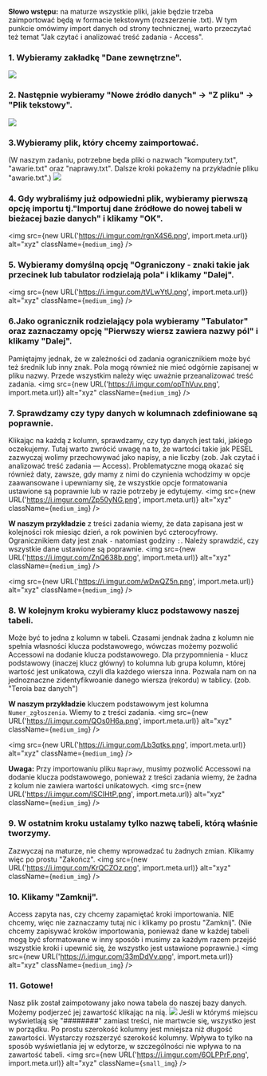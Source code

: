 **Słowo wstępu:** na maturze wszystkie pliki, jakie będzie trzeba zaimportować będą w formacie tekstowym (rozszerzenie .txt). 
W tym punkcie omówimy import danych od strony technicznej, warto przeczytać też temat "Jak czytać i analizować treść zadania - Access".

### 1. Wybieramy zakładkę "Dane zewnętrzne".
![](https://i.imgur.com/NYdFPM0.png)

### 2. Następnie wybieramy "Nowe źródło danych" -> "Z pliku" -> "Plik tekstowy".
![](https://i.imgur.com/WFxNCQz.png)

### 3.Wybieramy plik, który chcemy zaimportować.
(W naszym zadaniu, potrzebne będa pliki o nazwach "komputery.txt", "awarie.txt" oraz "naprawy.txt". 
Dalsze kroki pokażemy na przykładnie pliku "awarie.txt".)
![](https://i.imgur.com/yrJ5iI1.png)

### 4. Gdy wybraliśmy już odpowiedni plik, wybieramy pierwszą opcję importu tj."Importuj dane źródłowe do nowej tabeli w bieżacej bazie danych" i klikamy "OK".
<img src={new URL('https://i.imgur.com/rgnX4S6.png', import.meta.url)} alt="xyz" className={`medium_img`} />

### 5. Wybieramy domyślną opcję "Ograniczony - znaki takie jak przecinek lub tabulator rodzielają pola" i klikamy "Dalej".
<img src={new URL('https://i.imgur.com/tVLwYtU.png', import.meta.url)} alt="xyz" className={`medium_img`} />

### 6.Jako ogranicznik rodzielający pola wybieramy "Tabulator" oraz zaznaczamy opcję "Pierwszy wiersz zawiera nazwy pól" i klikamy "Dalej".
Pamiętajmy jednak, że w zależności od zadania ogranicznikiem może być też średnik lub inny znak. Pola mogą również nie mieć odgórnie zapisanej w pliku nazwy. Przede wszystkim należy więc uważnie przeanalizować treść zadania.
<img src={new URL('https://i.imgur.com/opThVuv.png', import.meta.url)} alt="xyz" className={`medium_img`} />

### 7. Sprawdzamy czy typy danych w kolumnach zdefiniowane są poprawnie.
Klikając na każdą z kolumn, sprawdzamy, czy typ danych jest taki, jakiego oczekujemy. Tutaj warto zwrócić uwagę na to, że wartości takie jak PESEL zazwyczaj wolimy przechowywać jako napisy, a nie liczby (zob. Jak czytać i analizować treść zadania — Access).
Problematyczne mogą okazać się również daty, zawsze, gdy mamy z nimi do czynienia wchodzimy w opcje zaawansowane i upewniamy się, że wszystkie opcje formatowania ustawione są poprawnie lub w razie potrzeby je edytujemy.
<img src={new URL('https://i.imgur.com/Zp50yNG.png', import.meta.url)} alt="xyz" className={`medium_img`} />


**W naszym przykładzie** z treści zadania wiemy, że data zapisana jest w kolejności rok miesiąc dzień, a rok powinien być czterocyfrowy. Ogranicznikiem daty jest znak `-` natomiast godziny `:`. Należy sprawdzić, czy wszystkie dane ustawione są poprawnie. 
<img src={new URL('https://i.imgur.com/ZnQ638b.png', import.meta.url)} alt="xyz" className={`medium_img`} />

<img src={new URL('https://i.imgur.com/wDwQZ5n.png', import.meta.url)} alt="xyz" className={`medium_img`} />

### 8. W kolejnym kroku wybieramy klucz podstawowy naszej tabeli. 
Może być to jedna z kolumn w tabeli. Czasami jendnak żadna z kolumn nie spełnia własności klucza podstawowego, wówczas możemy pozwolić Accessowi na dodanie klucza podstawowego.
Dla przypomnienia - klucz podstawowy (inaczej klucz główny) to kolumna lub grupa kolumn, której wartość jest unikatowa, czyli dla każdego wiersza inna. Pozwala nam on na jednoznaczne zidentyfikwoanie danego wiersza (rekordu) w tablicy. (zob. "Teroia baz danych")

**W naszym przykładzie** kluczem podstawowym jest kolumna `Numer_zgłoszenia`. Wiemy to z treści zadania. 
<img src={new URL('https://i.imgur.com/QOs0H6a.png', import.meta.url)} alt="xyz" className={`medium_img`} />

<img src={new URL('https://i.imgur.com/Lb3qtks.png', import.meta.url)} alt="xyz" className={`medium_img`} />

**Uwaga:** Przy importowaniu pliku `Naprawy`, musimy pozwolić Accessowi na dodanie klucza podstawowego, ponieważ z treści zadania wiemy, że żadna z kolum nie zawiera wartości unikatowych.
<img src={new URL('https://i.imgur.com/ISCIHtP.png', import.meta.url)} alt="xyz" className={`medium_img`} />


### 9. W ostatnim kroku ustalamy tylko nazwę tabeli, którą właśnie tworzymy. 
Zazwyczaj na maturze, nie chemy wprowadzać tu żadnych zmian. Klikamy więc po prostu "Zakończ".
<img src={new URL('https://i.imgur.com/KrQCZOz.png', import.meta.url)} alt="xyz" className={`medium_img`} />

### 10. Klikamy "Zamknij".
Access zapyta nas, czy chcemy zapamiętać kroki importowania. NIE chcemy, więc nie zaznaczamy tutaj nic i klikamy po prostu "Zamknij".
(Nie chcemy zapisywać kroków importowania, ponieważ dane w każdej tabeli mogą być sformatowane w inny sposób i musimy za każdym razem przejść wszystkie kroki i upewnić się, że wszystko jest ustawione poprawnie.)
<img src={new URL('https://i.imgur.com/33mDdVv.png', import.meta.url)} alt="xyz" className={`medium_img`} />

### 11. Gotowe!
Nasz plik został zaimpotowany jako nowa tabela do naszej bazy danych. Możemy podjerzeć jej zawartość klikając na nią. 
![](https://i.imgur.com/s2UyBDO.png)
Jeśli w którymś miejscu wyświetlają się "########" zamiast treści, nie martwcie się, wszystko jest w porządku. Po prostu szerokość kolumny jest mniejsza niż długość zawartości. Wystarczy rozszerzyć szerokość kolumny. Wpływa to tylko na sposób wyświetlania jej w edytorze, w szczególności nie wpływa to na zawartość tabeli.
<img src={new URL('https://i.imgur.com/6OLPPrF.png', import.meta.url)} alt="xyz" className={`small_img`} />

